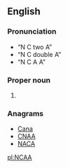==English==

===Pronunciation===
* “N C two A”
* “N C double A”
* “N C A A”

===Proper noun===
{{en-proper noun}}

# {{context|sports|lang=en}} {{initialism of|{{w|National Collegiate Athletic Association}}}}

===Anagrams===
* [[Cana#English|Cana]]
* [[CNAA#English|CNAA]]
* [[NACA#English|NACA]]

[[pl:NCAA]]